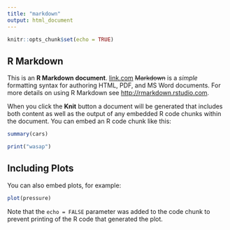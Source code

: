 ```yaml
---
title: "markdown"
output: html_document
---
```


```r
knitr::opts_chunk$set(echo = TRUE)
```

## R Markdown

This is an **R Markdown document**. [link.com](strikethroug) ~~Markdown~~ is a *simple* formatting syntax for authoring HTML, PDF, and MS Word documents. For more details on using R Markdown see <http://rmarkdown.rstudio.com>.

When you click the **Knit** button a document will be generated that includes both content as well as the output of any embedded R code chunks within the document. You can embed an R code chunk like this:

```r
summary(cars)
```
```r
print("wasap")
```


## Including Plots

You can also embed plots, for example:

```r
plot(pressure)
```

Note that the `echo = FALSE` parameter was added to the code chunk to prevent printing of the R code that generated the plot.
